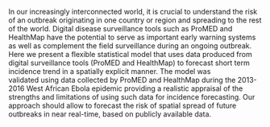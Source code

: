   In our increasingly interconnected world, it is crucial to
  understand the risk of an outbreak originating in one country or region
  and  spreading to the rest of the world. Digital disease surveillance
  tools such as ProMED and HealthMap have the potential to serve as
  important early warning systems as well as complement the field
  surveillance during an ongoing outbreak. Here we present a 
  flexible statistical model that uses data produced from digital
  surveillance tools (ProMED and HealthMap) to forecast short term 
  incidence trend in a spatially explicit manner. The model was  
  validated using data collected by ProMED and
  HealthMap during the 2013-2016 West African Ebola epidemic
  providing a realistic appraisal of the strengths and limitations
  of using such data for incidence forecasting. Our approach 
  should allow to forecast the risk of spatial spread of 
  future outbreaks in near real-time, based on publicly available 
  data. 
  
